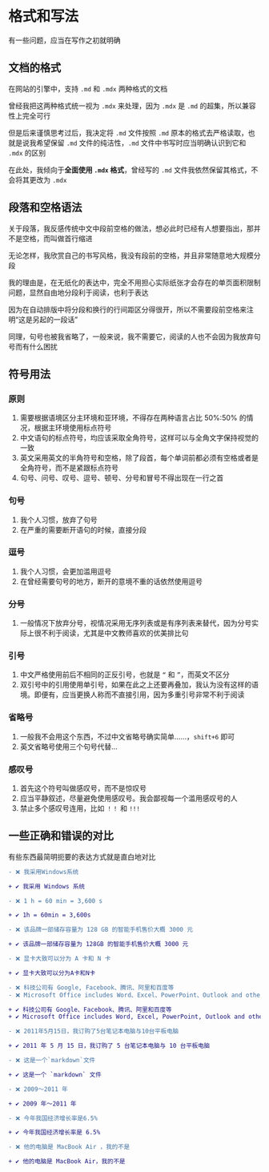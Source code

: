 # 格式和写法

有一些问题，应当在写作之初就明确

## 文档的格式

在网站的引擎中，支持 `.md` 和 `.mdx` 两种格式的文档

曾经我把这两种格式统一视为 `.mdx` 来处理，因为 `.mdx` 是 `.md` 的超集，所以兼容性上完全可行

但是后来谨慎思考过后，我决定将 `.md` 文件按照 `.md` 原本的格式去严格读取，也就是说我希望保留 `.md` 文件的纯洁性，`.md` 文件中书写时应当明确认识到它和 `.mdx` 的区别

在此处，我倾向于**全面使用 `.mdx` 格式**，曾经写的 `.md` 文件我依然保留其格式，不会将其更改为 `.mdx`

## 段落和空格语法

关于段落，我反感传统中文中段前空格的做法，想必此时已经有人想要指出，那并不是空格，而叫做首行缩进

无论怎样，我欣赏自己的书写风格，我没有段前的空格，并且非常随意地大规模分段

我的理由是，在无纸化的表达中，完全不用担心实际纸张才会存在的单页面积限制问题，显然自由地分段利于阅读，也利于表达

因为在自动排版中将分段和换行的行间距区分得很开，所以不需要段前空格来注明“这是另起的一段话”

同理，句号也被我省略了，一般来说，我不需要它，阅读的人也不会因为我放弃句号而有什么困扰

## 符号用法

### 原则

1. 需要根据语境区分主环境和亚环境，不得存在两种语言占比 50%:50% 的情况，根据主环境使用标点符号
2. 中文语句的标点符号，均应该采取全角符号，这样可以与全角文字保持视觉的一致
3. 英文采用英文的半角符号和空格，除了段首，每个单词前都必须有空格或者是全角符号，而不是紧跟标点符号
4. 句号、问号、叹号、逗号、顿号、分号和冒号不得出现在一行之首

### 句号

1. 我个人习惯，放弃了句号
2. 在严重的需要断开语句的时候，直接分段

### 逗号

1. 我个人习惯，会更加滥用逗号
2. 在曾经需要句号的地方，断开的意境不重的话依然使用逗号

### 分号

1. 一般情况下放弃分号，视情况采用无序列表或是有序列表来替代，因为分号实际上很不利于阅读，尤其是中文教师喜欢的优美排比句

### 引号

1. 中文严格使用前后不相同的正反引号，也就是 `“` 和 `”`，而英文不区分
1. 双引号中的引用使用单引号，如果在此之上还要再叠加，我认为没有这样的语境。即便有，应当更换人称而不直接引用，因为多重引号非常不利于阅读

### 省略号

1. 一般我不会用这个东西，不过中文省略号确实简单……，`shift+6` 即可
2. 英文省略号使用三个句号代替…

### 感叹号

1. 首先这个符号叫做感叹号，而不是惊叹号
2. 应当平静叙述，尽量避免使用感叹号。我会鄙视每一个滥用感叹号的人
3. 禁止多个感叹号连用，比如 `！！` 和 `!!!`

## 一些正确和错误的对比

有些东西最简明扼要的表达方式就是直白地对比

```diff title="全角中文字符与半角英文字符之间，应有一个半角空格"
- ❌ 我采用Windows系统

+ ✔️ 我采用 Windows 系统
```

```diff title="除了编程环境，单位紧贴系数"
- ❌ 1 h = 60 min = 3,600 s

+ ✔️ 1h = 60min = 3,600s
```

```diff title="将数字和英文单位合并，并且视作英文单词"
- ❌ 该品牌一部储存容量为 128 GB 的智能手机售价大概 3000 元

+ ✔️ 该品牌一部储存容量为 128GB 的智能手机售价大概 3000 元
```

```diff title="中英融合的情况下视字母为中文，不用空格"
- ❌ 显卡大致可以分为 A 卡和 N 卡

+ ✔️ 显卡大致可以分为A卡和N卡
```

```diff title="需要的时候，英语使用中文顿号"
- ❌ 科技公司有 Google, Facebook、腾讯、阿里和百度等
- ❌ Microsoft Office includes Word、Excel、PowerPoint、Outlook and other components

+ ✔️ 科技公司有 Google、Facebook、腾讯、阿里和百度等
+ ✔️ Microsoft Office includes Word, Excel, PowerPoint, Outlook and other components
```

```diff title="数字视作单词"
- ❌ 2011年5月15日，我订购了5台笔记本电脑与10台平板电脑

+ ✔️ 2011 年 5 月 15 日，我订购了 5 台笔记本电脑与 10 台平板电脑
```

```diff title="标记代码时也视作单词"
- ❌ 这是一个`markdown`文件

+ ✔️ 这是一个 `markdown` 文件
```

```diff title="波浪连接号前后两个值都应该加上单位"
- ❌ 2009～2011 年

+ ✔️ 2009 年～2011 年
```

```diff title="半角的百分号视同为阿拉伯数字"
- ❌ 今年我国经济增长率是6.5%

+ ✔️ 今年我国经济增长率是 6.5%
```

```diff title="全角符号不需要额外空格"
- ❌ 他的电脑是 MacBook Air ，我的不是

+ ✔️ 他的电脑是 MacBook Air，我的不是
```





